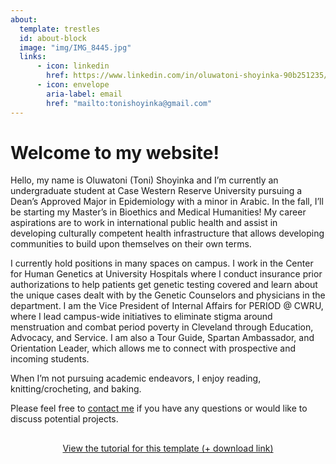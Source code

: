 ---
about:
  template: trestles
  id: about-block
  image: "img/IMG_8445.jpg"
  links:
      - icon: linkedin
        href: https://www.linkedin.com/in/oluwatoni-shoyinka-90b251235/
      - icon: envelope
        aria-label: email
        href: "mailto:tonishoyinka@gmail.com"  
---

::: {#about-block}
:::

# Welcome to my website!

Hello, my name is Oluwatoni (Toni) Shoyinka and I'm currently an undergraduate student at Case Western Reserve University pursuing a Dean's Approved Major in Epidemiology with a minor in Arabic. In the fall, I'll be starting my Master's in Bioethics and Medical Humanities! My career aspirations are to work in international public health and assist in developing culturally competent health infrastructure that allows developing communities to build upon themselves on their own terms.

I currently hold positions in many spaces on campus. I work in the Center for Human Genetics at University Hospitals where I conduct insurance prior authorizations to help patients get genetic testing covered and learn about the unique cases dealt with by the Genetic Counselors and physicians in the department. I am the Vice President of Internal Affairs for PERIOD \@ CWRU, where I lead campus-wide initiatives to eliminate stigma around menstruation and combat period poverty in Cleveland through Education, Advocacy, and Service. I am also a Tour Guide, Spartan Ambassador, and Orientation Leader, which allows me to connect with prospective and incoming students.

When I'm not pursuing academic endeavors, I enjoy reading, knitting/crocheting, and baking.

Please feel free to [contact me](mailto:tonishoyinka@gmail.com) if you have any questions or would like to discuss potential projects.

```{=html}
<div  style="margin: 30px; text-align: center;">
<a class="btn btn-primary" href="https://www.marvinschmitt.com/blog/website-tutorial-quarto/" role="button" target="_blank" style="padding: 15px 30px;">View the tutorial for this template (+ download link)</a>
</div>
```

